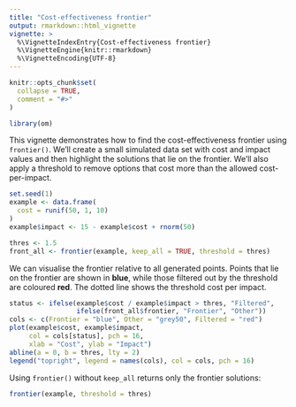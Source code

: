 ```yaml
---
title: "Cost-effectiveness frontier"
output: rmarkdown::html_vignette
vignette: >
  %\VignetteIndexEntry{Cost-effectiveness frontier}
  %\VignetteEngine{knitr::rmarkdown}
  %\VignetteEncoding{UTF-8}
---
```


```r
knitr::opts_chunk$set(
  collapse = TRUE,
  comment = "#>"
)
```

```r
library(om)
```

This vignette demonstrates how to find the cost-effectiveness frontier using
`frontier()`. We'll create a small simulated data set with cost and impact
values and then highlight the solutions that lie on the frontier. We'll also
apply a threshold to remove options that cost more than the allowed
cost-per-impact.

```r
set.seed(1)
example <- data.frame(
  cost = runif(50, 1, 10)
)
example$impact <- 15 - example$cost + rnorm(50)

thres <- 1.5
front_all <- frontier(example, keep_all = TRUE, threshold = thres)
```

We can visualise the frontier relative to all generated points. Points that lie
on the frontier are shown in **blue**, while those filtered out by the
threshold are coloured **red**. The dotted line shows the threshold cost per
impact.

```r
status <- ifelse(example$cost / example$impact > thres, "Filtered",
                 ifelse(front_all$frontier, "Frontier", "Other"))
cols <- c(Frontier = "blue", Other = "grey50", Filtered = "red")
plot(example$cost, example$impact,
     col = cols[status], pch = 16,
     xlab = "Cost", ylab = "Impact")
abline(a = 0, b = thres, lty = 2)
legend("topright", legend = names(cols), col = cols, pch = 16)
```

Using `frontier()` without `keep_all` returns only the frontier solutions:

```r
frontier(example, threshold = thres)
```
